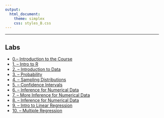 ```yaml
---
output: 
  html_document:  
    theme: simplex
    css: styles_B.css
---
```

***
## Labs
<ul class="fa-ul">
<li><i class="fa-li fa fa-flask"></i><a target="_blank" href=./Labs/lab0/lab0.html>0.-- Introduction to the Course</a>
<li><i class="fa-li fa fa-flask"></i><a target="_blank" href=./Labs/lab1/intro_to_r.html>1. -- Intro to R </a>
<li><i class="fa-li fa fa-flask"></i><a target="_blank" href=./Labs/lab2/introduction_to_data.html> 2. -- Introduction to Data</a>
<li><i class="fa-li fa fa-flask"></i><a target="_blank" href=./Labs/lab3/probability.html>3. -- Probability</a>
<li><i class="fa-li fa fa-flask"></i><a target="_blank" href=./Labs/lab4/Xsampling_distributions.html>4. -- Sampling Distributions</a>
<li><i class="fa-li fa fa-flask"></i><a target="_blank" href=./Labs/lab5/Xconfidence_intervals.html>5. -- Confidence Intervals</a>
<li><i class="fa-li fa fa-flask"></i><a target="_blank" href=./Labs/lab6/Xinf_for_numerical_data.html>6. -- Inference  for Numerical Data</a>
<li><i class="fa-li fa fa-flask"></i><a target="_blank" href=./Labs/lab7/Xmore_inf_for_numerical_data.html>7. -- More Inference  for Numerical Data</a>
<li><i class="fa-li fa fa-flask"></i><a target="_blank" href=./Labs/lab8/Xinf_for_categorical_data>8. -- Inference  for Numerical Data </a>
<li><i class="fa-li fa fa-flask"></i><a target="_blank" href=./Labs/lab9/Xsimple_regression.html>9. -- Intro to Linear Regression</a>
<li><i class="fa-li fa fa-flask"></i><a target="_blank" href=./Labs/lab10//Xmultiple_regression.html>10. -- Multiple Regression</a>
</ul>


